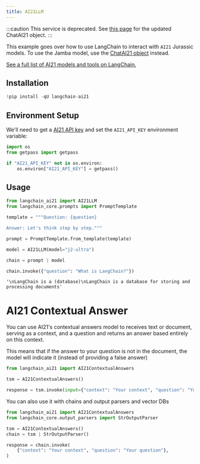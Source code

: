 ```yaml
---
title: AI21LLM
---
```


:::caution This service is deprecated.
See [this page](https://python.langchain.com/docs/integrations/chat/ai21/) for the updated ChatAI21 object. :::

This example goes over how to use LangChain to interact with `AI21` Jurassic models. To use the Jamba model, use the [ChatAI21 object](https://python.langchain.com/docs/integrations/chat/ai21/) instead.

[See a full list of AI21 models and tools on LangChain.](https://pypi.org/project/langchain-ai21/)

## Installation

```python
!pip install -qU langchain-ai21
```

## Environment Setup

We'll need to get a [AI21 API key](https://docs.ai21.com/) and set the `AI21_API_KEY` environment variable:

```python
import os
from getpass import getpass

if "AI21_API_KEY" not in os.environ:
    os.environ["AI21_API_KEY"] = getpass()
```

## Usage

```python
from langchain_ai21 import AI21LLM
from langchain_core.prompts import PromptTemplate

template = """Question: {question}

Answer: Let's think step by step."""

prompt = PromptTemplate.from_template(template)

model = AI21LLM(model="j2-ultra")

chain = prompt | model

chain.invoke({"question": "What is LangChain?"})
```

```output
'\nLangChain is a (database)\nLangChain is a database for storing and processing documents'
```

# AI21 Contextual Answer

You can use AI21's contextual answers model to receives text or document, serving as a context,
and a question and returns an answer based entirely on this context.

This means that if the answer to your question is not in the document,
the model will indicate it (instead of providing a false answer)

```python
from langchain_ai21 import AI21ContextualAnswers

tsm = AI21ContextualAnswers()

response = tsm.invoke(input={"context": "Your context", "question": "Your question"})
```

You can also use it with chains and output parsers and vector DBs

```python
from langchain_ai21 import AI21ContextualAnswers
from langchain_core.output_parsers import StrOutputParser

tsm = AI21ContextualAnswers()
chain = tsm | StrOutputParser()

response = chain.invoke(
    {"context": "Your context", "question": "Your question"},
)
```
